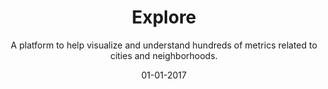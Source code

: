 ---
name: "Explore"
description: A platform to help visualize and understand hundreds of metrics related to cities and neighborhoods. 

title: "Explore"
subtitle: A platform to help visualize and understand hundreds of metrics related to cities and neighborhoods. 

date: "01-01-2017"
order: 9
thumbnail: media/thumbnail.png

company: "Topos"
collaborators: 
- Will Shapiro
- Mahir Yavuz
- Eric Buth

categories:
  - product-design
  - front-end-development
embeddedImages:

---